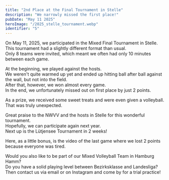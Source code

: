 ---
title: "2nd Place at the Final Tournament in Stelle"  
description: "We narrowly missed the first place!"  
pubDate: "May 11 2025"  
heroImage: "/2025_stelle_tournament.webp"  
identifier: "5"  
---


On May 11, 2025, we participated in the Mixed Final Tournament in Stelle.
This tournament had a slightly different format than usual.  
Only 8 teams were invited, which meant we often had only 10 minutes between each game.

At the beginning, we played against the hosts.  
We weren't quite warmed up yet and ended up hitting ball after ball against the wall, but not into the field.  
After that, however, we won almost every game.  
In the end, we unfortunately missed out on first place by just 2 points.

As a prize, we received some sweet treats and were even given a volleyball.  
That was truly unexpected.

Great praise to the NWVV and the hosts in Stelle for this wonderful tournament.  
Hopefully, we can participate again next year.  
Next up is the Lütjensee Tournament in 2 weeks!

Here, as a little bonus, is the video of the last game where we lost 2 points because everyone was tired.

<YouTube id="rIXq1ZrXKyY" />

Would you also like to be part of our Mixed Volleyball Team in Hamburg Hamm?  
Do you have a solid playing level between Bezirksklasse and Landesliga?  
Then contact us via email or on Instagram and come by for a trial practice!